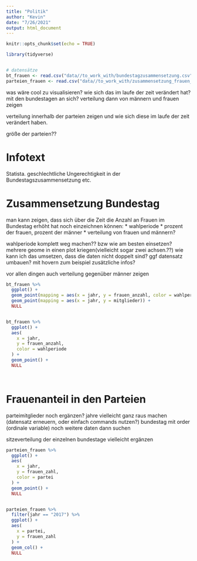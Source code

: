 ```yaml
---
title: "Politik"
author: "Kevin"
date: "7/26/2021"
output: html_document
---
```


```r
knitr::opts_chunk$set(echo = TRUE)

library(tidyverse)


# datensätze
bt_frauen <- read.csv("data//to_work_with/bundestagzusammensetzung.csv")
parteien_frauen <- read.csv("data//to_work_with/zusammensetzung_frauen_parteien.csv")

```
was wäre cool zu visualisieren?
wie sich das im laufe der zeit verändert hat? mit den bundestagen an sich?
verteilung dann von männern und frauen zeigen

verteilung innerhalb der parteien zeigen und wie sich diese im laufe der zeit verändert haben.

größe der parteien??




# Infotext

Statista. geschlechtliche Ungerechtigkeit in der Bundestagszusammensetzung etc.

# Zusammensetzung Bundestag 

man kann zeigen, dass sich über die Zeit die Anzahl an Frauen im Bundestag erhöht hat
noch einzeichnen können:
* wahlperiode
* prozent der frauen, prozent der männer
* verteilung von frauen und männern?


wahlperiode komplett weg machen?? bzw wie am besten einsetzen?
mehrere geome in einen plot kriegen(vielleicht sogar zwei achsen.??)
wie kann ich das umsetzen, dass die daten nicht doppelt sind? ggf datensatz umbauen? mit hovern zum beispiel zusätzliche infos?

vor allen dingen auch verteilung gegenüber männer zeigen

```r

bt_frauen %>%
  ggplot() +
  geom_point(mapping = aes(x = jahr, y = frauen_anzahl, color = wahlperiode)) +
  geom_point(mapping = aes(x = jahr, y = mitglieder)) +
  NULL


bt_frauen %>%
  ggplot() +
  aes(
    x = jahr,
    y = frauen_anzahl,
    color = wahlperiode
  ) +
  geom_point() +
  NULL




```

# Frauenanteil in den Parteien

parteimitglieder noch ergänzen?
jahre vielleicht ganz raus machen (datensatz erneuern, oder einfach commands nutzen?)
bundestag mit order (ordinale variable)
noch weitere daten dann suchen

sitzeverteilung der einzelnen bundestage vielleicht ergänzen


```r
parteien_frauen %>%
  ggplot() +
  aes(
    x = jahr,
    y = frauen_zahl,
    color = partei
  ) +
  geom_point() +
  NULL


parteien_frauen %>%
  filter(jahr == "2017") %>% 
  ggplot() +
  aes(
    x = partei,
    y = frauen_zahl
  ) +
  geom_col() +
  NULL


```

